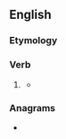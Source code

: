 ==English==

===Etymology===
{{suffix|cross|t|lang=en}}

===Verb===
{{head|en|verb form}}

# {{lb|en|archaic}} {{en-past of|cross}}
#* {{quote-book
|year=2009
|year_published=
|edition=
|editor=
|author=Noeleen McIlvenna
|quotee=journal, '''1711'''
|title=A Very Mutinous People
|chapter=
|url=http://books.google.com/books?id=xMJjRq_dJLgC&pg=PA18&lpg=PA18&dq=%22crosst%22&source=bl&ots=FQPuG-QLrg&sig=h1Ef7SmhUVnk3Jert-EioJpadOs&hl=en&redir_esc=y#v=onepage&q=%22crosst%22&f=false
|genre=
|publisher=Univ of North Carolina Press
|isbn=9780807832868
|page=18
|passage=In this 6 mile we '''Crosst''' several miring branches in which we were all terribly bedaubed … Having almost spent the day in this toilsome tho short Journey.
}}

===Anagrams===
* {{anagrams|en|a=corsst|crosts}}